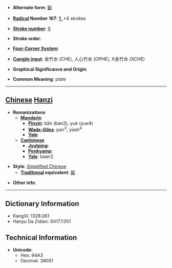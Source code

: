 * '''Alternate form''': [[鈑]]

* '''[[Wiktionary:Chinese radical index| Radical]] Number 167''': [[Wiktionary:Chinese radical index 钅|钅]]+4 strokes

* '''[[Wiktionary:Chinese total strokes index|Stroke number]]''': [[Wiktionary:Chinese total strokes index 9|9]]

* '''Stroke order''': 

* '''[[Wiktionary:Chinese four corner index|Four-Corner System]]''': 

* '''[[Wiktionary:Chinese Cangjie index|Cangjie input]]''': 金竹水 (CHE), 人心竹水 (OPHE), X金竹水 (XCHE)

* '''Graphical Significance and Origin''': 

* '''Common Meaning''': plate

----

== [[Chinese]] [[Hanzi]] ==

* '''Romanizations'''
** '''[[Mandarin]]'''
*** '''[[Pinyin]]''': bǎn (ban3), yuè (yue4)
*** '''[[Wade-Giles]]''': pan<sup>3</sup>, yüeh<sup>4</sup>
*** '''[[Yale]]''': 
** '''[[Cantonese]]'''
*** '''[[Jyutping]]''':
*** '''[[Penkyamp]]''': 
*** '''[[Yale]]''': baan2

* '''Style''': [[Simplified Chinese]] 
** '''[[Traditional Chinese|Traditional]] equivalent''': [[鈑]]

* '''Other info''': 

----

== Dictionary Information ==

* KangXi: 1328.061
* Hanyu Da Zidian: 64177.051

== Technical Information ==

* '''Unicode''':
** Hex: 94A3
** Decimal: 38051